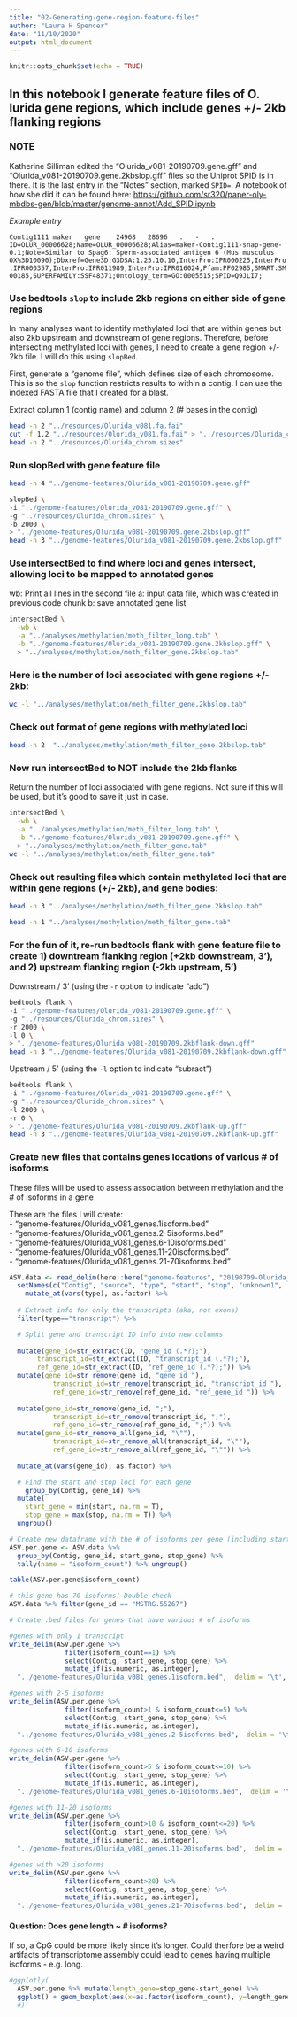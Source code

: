 ```yaml
---
title: "02-Generating-gene-region-feature-files"
author: "Laura H Spencer"
date: "11/10/2020"
output: html_document
---
```


```r
knitr::opts_chunk$set(echo = TRUE)
```


## In this notebook I generate feature files of O. lurida gene regions, which include genes +/- 2kb flanking regions 

### NOTE

Katherine Silliman edited the "Olurida_v081-20190709.gene.gff" and "Olurida_v081-20190709.gene.2kbslop.gff" files so the Uniprot SPID is in there. It is the last entry in the "Notes" section, marked `SPID=`. A notebook of how she did it can be found here: [https://github.com/sr320/paper-oly-mbdbs-gen/blob/master/genome-annot/Add_SPID.ipynb](https://github.com/sr320/paper-oly-mbdbs-gen/blob/master/genome-annot/Add_SPID.ipynb)

_Example entry_

`Contig1111	maker	gene	24968	28696	.	-	.	ID=OLUR_00006628;Name=OLUR_00006628;Alias=maker-Contig1111-snap-gene-0.1;Note=Similar to Spag6: Sperm-associated antigen 6 (Mus musculus OX%3D10090);Dbxref=Gene3D:G3DSA:1.25.10.10,InterPro:IPR000225,InterPro:IPR000357,InterPro:IPR011989,InterPro:IPR016024,Pfam:PF02985,SMART:SM00185,SUPERFAMILY:SSF48371;Ontology_term=GO:0005515;SPID=Q9JLI7;`

### Use bedtools `slop` to include 2kb regions on either side of gene regions 

In many analyses want to identify methylated loci that are within genes but also 2kb upstream and downstream of gene regions. Therefore, before intersecting methylated loci with genes, I need to create a gene region +/- 2kb file. I will do this using `slopBed`.

First, generate a "genome file", which defines size of each chromosome. This is so the `slop` function restricts results to within a contig. I can use the indexed FASTA file that I created for a blast. 

Extract column 1 (contig name) and column 2 (# bases in the contig)

```bash
head -n 2 "../resources/Olurida_v081.fa.fai"
cut -f 1,2 "../resources/Olurida_v081.fa.fai" > "../resources/Olurida_chrom.sizes"
head -n 2 "../resources/Olurida_chrom.sizes"
```

### Run slopBed with gene feature file 

```bash
head -n 4 "../genome-features/Olurida_v081-20190709.gene.gff"
```

```bash
slopBed \
-i "../genome-features/Olurida_v081-20190709.gene.gff" \
-g "../resources/Olurida_chrom.sizes" \
-b 2000 \
> "../genome-features/Olurida_v081-20190709.gene.2kbslop.gff"
head -n 3 "../genome-features/Olurida_v081-20190709.gene.2kbslop.gff"
```

### Use intersectBed to find where loci and genes intersect, allowing loci to be mapped to annotated genes
  
  wb: Print all lines in the second file
  a: input data file, which was created in previous code chunk
  b: save annotated gene list

```bash
intersectBed \
  -wb \
  -a "../analyses/methylation/meth_filter_long.tab" \
  -b "../genome-features/Olurida_v081-20190709.gene.2kbslop.gff" \
  > "../analyses/methylation/meth_filter_gene.2kbslop.tab"
```

### Here is the number of loci associated with gene regions +/- 2kb: 

```bash
wc -l "../analyses/methylation/meth_filter_gene.2kbslop.tab"
```

### Check out format of gene regions with methylated loci 

```bash
head -n 2  "../analyses/methylation/meth_filter_gene.2kbslop.tab"
```

### Now run intersectBed to NOT include the 2kb flanks  

Return the number of loci associated with gene regions. Not sure if this will be used, but it's good to save it just in case. 

```bash
intersectBed \
  -wb \
  -a "../analyses/methylation/meth_filter_long.tab" \
  -b "../genome-features/Olurida_v081-20190709.gene.gff" \
  > "../analyses/methylation/meth_filter_gene.tab"
wc -l "../analyses/methylation/meth_filter_gene.tab"
```

### Check out resulting files which contain methylated loci that are within gene regions (+/- 2kb), and gene bodies: 
 
```bash
head -n 3 "../analyses/methylation/meth_filter_gene.2kbslop.tab"
```

```bash
head -n 1 "../analyses/methylation/meth_filter_gene.tab"
```

### For the fun of it, re-run bedtools flank with gene feature file to create 1) downtream flanking region (+2kb downstream, 3'), and 2) upstream flanking region (-2kb upstream, 5')

Downstream / 3' (using the `-r` option to indicate "add") 

```bash
bedtools flank \
-i "../genome-features/Olurida_v081-20190709.gene.gff" \
-g "../resources/Olurida_chrom.sizes" \
-r 2000 \
-l 0 \
> "../genome-features/Olurida_v081-20190709.2kbflank-down.gff"
head -n 3 "../genome-features/Olurida_v081-20190709.2kbflank-down.gff"
```

Upstream / 5' (using the `-l` option to indicate "subract") 
```bash
bedtools flank \
-i "../genome-features/Olurida_v081-20190709.gene.gff" \
-g "../resources/Olurida_chrom.sizes" \
-l 2000 \
-r 0 \
> "../genome-features/Olurida_v081-20190709.2kbflank-up.gff"
head -n 3 "../genome-features/Olurida_v081-20190709.2kbflank-up.gff"
```

### Create  new files that contains genes locations of various # of isoforms 
These files will be used to assess association between methylation and the # of isoforms in a gene 

These are the files I will create:  
- "genome-features/Olurida_v081_genes.1isoform.bed"  
- "genome-features/Olurida_v081_genes.2-5isoforms.bed"  
- "genome-features/Olurida_v081_genes.6-10isoforms.bed"  
- "genome-features/Olurida_v081_genes.11-20isoforms.bed"  
- "genome-features/Olurida_v081_genes.21-70isoforms.bed"  

```r
ASV.data <- read_delim(here::here("genome-features", "20190709-Olurida_v081.stringtie.gtf"), delim="\t", col_names=FALSE, skip = 2) %>% 
  setNames(c("Contig", "source", "type", "start", "stop", "unknown1",  "strand", "unknown2", "ID")) %>%
    mutate_at(vars(type), as.factor) %>%
  
  # Extract info for only the transcripts (aka, not exons)
  filter(type=="transcript") %>%

  # Split gene and transcript ID info into new columns 
    
  mutate(gene_id=str_extract(ID, "gene_id (.*?);"),
       transcript_id=str_extract(ID, "transcript_id (.*?);"),
       ref_gene_id=str_extract(ID, "ref_gene_id (.*?);")) %>%
  mutate(gene_id=str_remove(gene_id, "gene_id "),
           transcript_id=str_remove(transcript_id, "transcript_id "),
           ref_gene_id=str_remove(ref_gene_id, "ref_gene_id ")) %>%
    
  mutate(gene_id=str_remove(gene_id, ";"),
           transcript_id=str_remove(transcript_id, ";"),
           ref_gene_id=str_remove(ref_gene_id, ";")) %>%
  mutate(gene_id=str_remove_all(gene_id, "\""),
           transcript_id=str_remove_all(transcript_id, "\""),
           ref_gene_id=str_remove_all(ref_gene_id, "\"")) %>%
  
  mutate_at(vars(gene_id), as.factor) %>%

  # Find the start and stop loci for each gene 
    group_by(Contig, gene_id) %>% 
  mutate(
    start_gene = min(start, na.rm = T),
    stop_gene = max(stop, na.rm = T)) %>%
  ungroup()

# Create new dataframe with the # of isoforms per gene (including start and stop loci for each gene)
ASV.per.gene <- ASV.data %>%
  group_by(Contig, gene_id, start_gene, stop_gene) %>%
  tally(name = "isoform_count") %>% ungroup()

table(ASV.per.gene$isoform_count)

# this gene has 70 isoforms! Double check 
ASV.data %>% filter(gene_id == "MSTRG.55267")

# Create .bed files for genes that have various # of isoforms 

#genes with only 1 transcript 
write_delim(ASV.per.gene %>% 
              filter(isoform_count==1) %>% 
              select(Contig, start_gene, stop_gene) %>% 
              mutate_if(is.numeric, as.integer),
  "../genome-features/Olurida_v081_genes.1isoform.bed",  delim = '\t', col_names = FALSE)

#genes with 2-5 isoforms 
write_delim(ASV.per.gene %>% 
              filter(isoform_count>1 & isoform_count<=5) %>% 
              select(Contig, start_gene, stop_gene) %>% 
              mutate_if(is.numeric, as.integer),
  "../genome-features/Olurida_v081_genes.2-5isoforms.bed",  delim = '\t', col_names = FALSE)

#genes with 6-10 isoforms 
write_delim(ASV.per.gene %>% 
              filter(isoform_count>5 & isoform_count<=10) %>% 
              select(Contig, start_gene, stop_gene) %>% 
              mutate_if(is.numeric, as.integer),
  "../genome-features/Olurida_v081_genes.6-10isoforms.bed",  delim = '\t', col_names = FALSE)

#genes with 11-20 isoforms 
write_delim(ASV.per.gene %>% 
              filter(isoform_count>10 & isoform_count<=20) %>% 
              select(Contig, start_gene, stop_gene) %>% 
              mutate_if(is.numeric, as.integer),
  "../genome-features/Olurida_v081_genes.11-20isoforms.bed",  delim = '\t', col_names = FALSE)

#genes with >20 isoforms  
write_delim(ASV.per.gene %>% 
              filter(isoform_count>20) %>% 
              select(Contig, start_gene, stop_gene) %>% 
              mutate_if(is.numeric, as.integer),
  "../genome-features/Olurida_v081_genes.21-70isoforms.bed",  delim = '\t', col_names = FALSE)
```

#### Question: Does gene length ~ # isoforms? 
If so, a CpG could be more likely since it's longer. Could therfore be a weird artifacts of transcriptome assembly could lead to genes having multiple isoforms - e.g. long.

```r
#ggplotly(
  ASV.per.gene %>% mutate(length_gene=stop_gene-start_gene) %>%
  ggplot() + geom_boxplot(aes(x=as.factor(isoform_count), y=length_gene))
  #)

```

